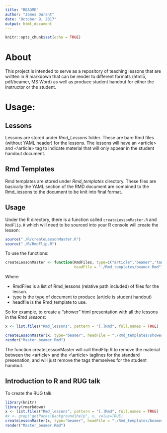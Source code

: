 ```yaml
---
title: "README"
author: "James Durant"
date: "October 9, 2017"
output: html_document
---
```


```r
knitr::opts_chunk$set(echo = TRUE)
```

# About
This project is intended to serve as a repository of teaching lessons that are written in R markdown that can be render to
different formats (html5, pdf/beamer, MS Word) as well as produce student handout for either the instructor or the student. 

# Usage:

## Lessons
Lessons are stored under *Rmd_Lessons* folder. These are bare Rmd files (without YAML header) for the lessons. The lessons will have an $<$article$>$ and $<$\\article$>$ tag to indicate material that will only appear in the student handout document. 

## Rmd Templates
Rmd templates are stored under _Rmd_templates_ directory. These files are basically the YAML section of the RMD document are combined to the Rmd_lessons to the document to be knit into final format.

## Usage
Under the R directory, there is a function called `createLessonMaster.R` and `RmdFlip.R` which will need to be sourced into your R console will create the lesson:

```r

source("./R/createLessonMaster.R")
source("./R/RmdFlip.R")
```

To use the functions:
```r
createLessonMaster <- function(RmdFiles, type=c("article","beamer","tangohtml", "shower"),
                               headFile = "./Rmd_templates/beamer.Rmd")
```

Where

- RmdFiles is a list of Rmd_lessons (relative path included) of files for the lesson.
- type is the type of document to produce (article is student handout)
- headfile is the Rmd_template to use.

So for example, to create a "shower" html presentation with all the lessons in the *Rmd_lessons*:


```r
x <- list.files("Rmd_lessons", pattern = "[.]Rmd", full.names = TRUE)

createLessonMaster(x, type="beamer", headFile = "./Rmd_templates/shower.Rmd")
render("Master_beamer.Rmd")
```

The function createLessonMaster will call RmdFlip.R to remove the material between the $<$article$>$ and the $<$\\article$>$ taglines for the standard presenation, and will just remove the tags themselves for the student handout.  


## Introduction to R and RUG talk

To create the RUG talk:
```r
library(knitr)
library(rmarkdown)
x <- list.files("Rmd_lessons", pattern = "[.]Rmd", full.names = TRUE)
#x <- grep("getPacks|Background|help", x, value=TRUE)
createLessonMaster(x, type="beamer", headFile = "./Rmd_templates/beamer.Rmd")
render("Master_beamer.Rmd")
```


